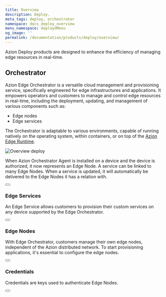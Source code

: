 ```yaml
---
title: Overview
description: Deploy.
meta_tags: deploy, orchestrator
namespace: docs_deploy_overview
menu_namespace: deploydMenu
og_image: ''
permalink: /documentation/products/deploy/overview/
---
```



Azion Deploy products are designed to enhance the efficiency of managing edge resources in real-time.  

## Orchestrator

Azion Edge Orchestrator is a versatile cloud management and provisioning service, specifically engineered for edge infrastructures and applications. It empowers operators and customers to manage and control edge resources in real-time, including the deployment, updating, and management of various components such as:

- Edge nodes
- Edge services

The Orchestrator is adaptable to various environments, capable of running natively on the operating system, within containers, or on top of the [Azion Edge Runtime]().

![Overview deploy](/assets/docs/images/uploads/deploy-draft.png)

When Azion Orchestrator Agent is installed on a device and the device is authorized, it now represents an Edge Node. A service can be linked to many Edge Nodes. When a service is updated, it will automatically be delivered to the Edge Nodes it has a relation with.

<Button href="/en/documentation/products/deploy/edge-orchestrator/" text="go to edge orchestrator reference documentation" variant="secondary" target="_blank"></Button>

### Edge Services

An Edge Service allows customers to provision their custom services on any device supported by the Edge Orchestrator.

<Button href="/en/documentation/products/deploy/edge-orchestrator/edge-services/" text="go to edge services reference documentation" variant="secondary" target="_blank"></Button>

### Edge Nodes

With Edge Orchestrator, customers manage their own edge nodes, independent of the Azion distributed network. To start provisioning applications, it's essential to configure the edge nodes.

<Button href="/en/documentation/products/deploy/edge-orchestrator/edge-node/" text="go to edge node reference documentation" variant="secondary" target="_blank"></Button>

### Credentials 

Credentials are keys used to authenticate Edge Nodes.

<Button href="/en/documentation/products/deploy/credentials/" text="go to credentials reference documentation" variant="secondary" target="_blank"></Button>


